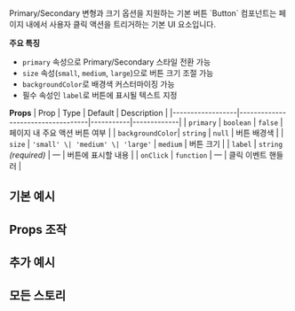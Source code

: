 
<Meta of={ButtonStories} />

<Title>버튼 컴포넌트</Title>
<Subtitle>Primary/Secondary 변형과 크기 옵션을 지원하는 기본 버튼</Subtitle>

<Description>
`Button` 컴포넌트는 페이지 내에서 사용자 클릭 액션을 트리거하는 기본 UI 요소입니다.

**주요 특징**
- `primary` 속성으로 Primary/Secondary 스타일 전환 가능
- `size` 속성(`small`, `medium`, `large`)으로 버튼 크기 조절 가능
- `backgroundColor`로 배경색 커스터마이징 가능
- 필수 속성인 `label`로 버튼에 표시될 텍스트 지정

**Props**
| Prop             | Type                              | Default   | Description |
|------------------|-----------------------------------|-----------|-------------|
| `primary`        | `boolean`                         | `false`   | 페이지 내 주요 액션 버튼 여부 |
| `backgroundColor`| `string`                          | `null`    | 버튼 배경색 |
| `size`           | `'small' \| 'medium' \| 'large'`  | `medium`  | 버튼 크기 |
| `label`          | `string` _(required)_             | —         | 버튼에 표시할 내용 |
| `onClick`        | `function`                        | —         | 클릭 이벤트 핸들러 |

</Description>

## 기본 예시
<Primary of={ButtonStories.Primary} />

## Props 조작
<Controls of={ButtonStories} />

## 추가 예시
<Canvas>
  <ButtonStories.Primary />
</Canvas>
<Canvas>
  <ButtonStories.Disabled />
</Canvas>

## 모든 스토리
<Stories of={ButtonStories} />

